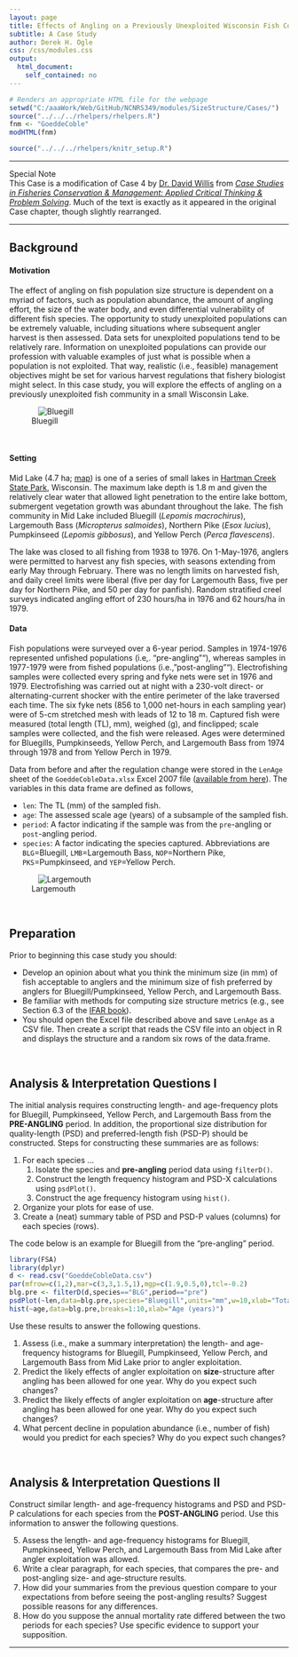 ```yaml
---
layout: page
title: Effects of Angling on a Previously Unexploited Wisconsin Fish Community
subtitle: A Case Study
author: Derek H. Ogle
css: /css/modules.css
output:
  html_document:
    self_contained: no
---
```


```r
# Renders an appropriate HTML file for the webpage
setwd("C:/aaaWork/Web/GitHub/NCNRS349/modules/SizeStructure/Cases/")
source("../../../rhelpers/rhelpers.R")
fnm <- "GoeddeCoble"
modHTML(fnm)
```

```r
source("../../../rhelpers/knitr_setup.R")
```

----

<div class="panel panel-primary">
  <div class="panel-heading">Special Note</div>
  <div class="panel-body">This Case is a modification of Case 4 by <a href="http://www.sdstate.edu/nrm/people/willis.cfm">Dr. David Willis</a> from <a href="https://fisheries.org/shop/55062p"><i>Case Studies in Fisheries Conservation & Management: Applied Critical Thinking & Problem Solving</i></a>.  Much of the text is exactly as it appeared in the original Case chapter, though slightly rearranged.</div>
</div>

----

## Background

#### Motivation

The effect of angling on fish population size structure is dependent on a myriad of factors, such as population abundance, the amount of angling effort, the size of the water body, and even differential vulnerability of different fish species.  The opportunity to study unexploited populations can be extremely valuable, including situations where subsequent angler harvest is then assessed.  Data sets for unexploited populations tend to be relatively rare.  Information on unexploited populations can provide our profession with valuable examples of just what is possible when a population is not exploited.  That way, realistic (i.e., feasible) management objectives might be set for various harvest regulations that fishery biologist might select.  In this case study, you will explore the effects of angling on a previously unexploited fish community in a small Wisconsin Lake.

![Bluegill](Bluegill.jpg)

\ 

#### Setting

Mid Lake (4.7 ha; <a href="http://dnr.wi.gov/lakes/maps/DNR/0263900a.pdf">map</a>) is one of a series of small lakes in <a href="http://dnr.wi.gov/topic/parks/name/hartman/">Hartman Creek State Park</a>, Wisconsin.  The maximum lake depth is 1.8 m and given the relatively clear water that allowed light penetration to the entire lake bottom, submergent vegetation growth was abundant throughout the lake.  The fish community in Mid Lake included Bluegill (*Lepomis macrochirus*), Largemouth Bass (*Micropterus salmoides*), Northern Pike (*Esox lucius*), Pumpkinseed (*Lepomis gibbosus*), and Yellow Perch (*Perca flavescens*).

The lake was closed to all fishing from 1938 to 1976.  On 1-May-1976, anglers were permitted to harvest any fish species, with seasons extending from early May through February.  There was no length limits on harvested fish, and daily creel limits were liberal (five per day for Largemouth Bass, five per day for Northern Pike, and 50 per day for panfish).  Random stratified creel surveys indicated angling effort of 230 hours/ha in 1976 and 62 hours/ha in 1979.

#### Data

Fish populations were surveyed over a 6-year period.  Samples in 1974-1976 represented unfished populations (i.e,. "pre-angling""), whereas samples in 1977-1979 were from fished populations (i.e., "post-angling"").  Electrofishing samples were collected every spring and fyke nets were set in 1976 and 1979.  Electrofishing was carried out at night with a 230-volt direct- or alternating-current shocker with the entire perimeter of the lake traversed each time.  The six fyke nets (856 to 1,000 net-hours in each sampling year) were of 5-cm stretched mesh with leads of 12 to 18 m.  Captured fish were measured (total length (TL), mm), weighed (g), and finclipped; scale samples were collected, and the fish were released.  Ages were determined for Bluegills, Pumpkinseeds, Yellow Perch, and Largemouth Bass from 1974 through 1978 and from Yellow Perch in 1979.

Data from before and after the regulation change were stored in the `LenAge` sheet of the `GoeddeCobleData.xlsx` Excel 2007 file  ([available from here](GoeddeCobleData.xlsx)).    The variables in this data frame are defined as follows,

* `len`: The TL (mm) of the sampled fish.
* `age`: The assessed scale age (years) of a subsample of the sampled fish.
* `period`: A factor indicating if the sample was from the `pre`-angling or `post`-angling period.
* `species`: A factor indicating the species captured.  Abbreviations are `BLG`=Bluegill, `LMB`=Largemouth Bass, `NOP`=Northern Pike, `PKS`=Pumpkinseed, and `YEP`=Yellow Perch.

![Largemouth](LMB.jpg)

\ 

## Preparation

Prior to beginning this case study you should:

* Develop an opinion about what you think the minimum size (in mm) of fish acceptable to anglers and the minimum size of fish preferred by anglers for Bluegill/Pumpkinseed, Yellow Perch, and Largemouth Bass.
* Be familiar with methods for computing size structure metrics (e.g., see Section 6.3 of the [IFAR book](http://derekogle.com/IFAR/)).
* You should open the Excel file described above and save `LenAge` as a CSV file.  Then create a script that reads the CSV file into an object in R and displays the structure and a random six rows of the data.frame.

\ 

## Analysis & Interpretation Questions I

The initial analysis requires constructing length- and age-frequency plots for Bluegill, Pumpkinseed, Yellow Perch, and Largemouth Bass from the **PRE-ANGLING** period.  In addition, the proportional size distribution for quality-length (PSD) and preferred-length fish (PSD-P) should be constructed.  Steps for constructing these summaries are as follows:

1. For each species ...
    1. Isolate the species and **pre-angling** period data using `filterD()`.
    1. Construct the length frequency histogram and PSD-X calculations using `psdPlot()`.
    1. Construct the age frequency histogram using `hist()`.
1. Organize your plots for ease of use.
1. Create a (neat) summary table of PSD and PSD-P values (columns) for each species (rows).

The code below is an example for Bluegill from the "pre-angling" period.

```r
library(FSA)
library(dplyr)
d <- read.csv("GoeddeCobleData.csv")
par(mfrow=c(1,2),mar=c(3,3,1.5,1),mgp=c(1.9,0.5,0),tcl=-0.2)
blg.pre <- filterD(d,species=="BLG",period=="pre")
psdPlot(~len,data=blg.pre,species="Bluegill",units="mm",w=10,xlab="Total Length (mm)")
hist(~age,data=blg.pre,breaks=1:10,xlab="Age (years)")
```

Use these results to answer the following questions.

<ol>
  <li>Assess (i.e., make a summary interpretation) the length- and age-frequency histograms for Bluegill, Pumpkinseed, Yellow Perch, and Largemouth Bass from Mid Lake prior to angler exploitation.</li>
  <li>Predict the likely effects of angler exploitation on **size**-structure after angling has been allowed for one year.  Why do you expect such changes?</li>
  <li>Predict the likely effects of angler exploitation on **age**-structure after angling has been allowed for one year.  Why do you expect such changes?</li>
  <li>What percent decline in population abundance (i.e., number of fish) would you predict for each species?  Why do you expect such changes?</li>
</ol>

\ 

## Analysis & Interpretation Questions II

Construct similar length- and age-frequency histograms and PSD and PSD-P calculations for each species from the **POST-ANGLING** period.  Use this information to answer the following questions.

<ol start="5">
  <li>Assess the length- and age-frequency histograms for Bluegill, Pumpkinseed, Yellow Perch, and Largemouth Bass from Mid Lake after angler exploitation was allowed.</li>
  <li>Write a clear paragraph, for each species, that compares the pre- and post-angling size- and age-structure results.</li>
  <li>How did your summaries from the previous question compare to your expectations from before seeing the post-angling results?  Suggest possible reasons for any differences.</li>
  <li>How do you suppose the annual mortality rate differed between the two periods for each species?  Use specific evidence to support your supposition.</li>
</ol>

----

<style>
img[alt="Bluegill"], img[alt="Largemouth"] { 
  max-width: 400px; 
  display: block;
  margin: 0 auto;
}
</style>
